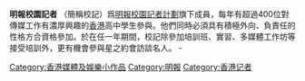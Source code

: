 {{expand|time=2014-06-21T11:30:32+00:00}}
{{unreferenced|time=2014-06-21T11:30:32+00:00}}
'''明報校園記者 ''' （簡稱校記）爲[[明報校園記者計劃|明報校園記者計劃]]旗下成員，每年有超過400位對傳媒工作有濃厚興趣的[[香港|香港]]高中學生參與。他們同時必須具有積極外向、負責任的性格方合資格參加。於在任一年期間，校記除參加培訓班、實習、多媒體工作坊等接受培訓外，更有機會參與星之約會訪談名人。
-

[[Category:香港媒體及娛樂小作品|Category:香港媒體及娛樂小作品]]
[[Category:明報|Category:明報]]
[[Category:香港记者|Category:香港记者]]